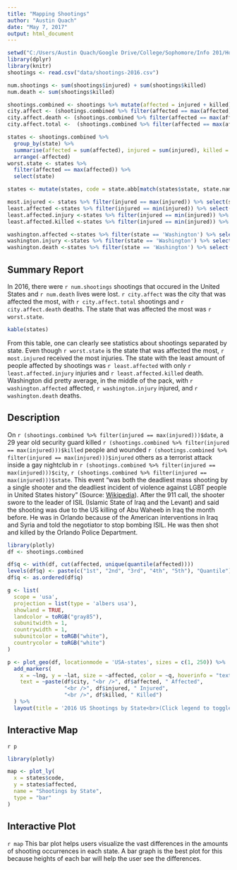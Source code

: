 ```yaml
---
title: "Mapping Shootings"
author: "Austin Quach"
date: "May 7, 2017"
output: html_document
---
```


```r
setwd("C:/Users/Austin Quach/Google Drive/College/Sophomore/Info 201/Homework/a6-mapping-shootings-ryukiri")
library(dplyr)
library(knitr)
shootings <- read.csv("data/shootings-2016.csv")

num.shootings <- sum(shootings$injured) + sum(shootings$killed)
num.death <- sum(shootings$killed)

shootings.combined <- shootings %>% mutate(affected = injured + killed)
city.affect <- (shootings.combined %>% filter(affected == max(affected))) %>% select(city)
city.affect.death <- (shootings.combined %>% filter(affected == max(affected))) %>% select(killed)
city.affect.total <-  (shootings.combined %>% filter(affected == max(affected))) %>% select(affected)

states <- shootings.combined %>% 
  group_by(state) %>% 
  summarise(affected = sum(affected), injured = sum(injured), killed = sum(killed)) %>% 
  arrange(-affected)
worst.state <- states %>% 
  filter(affected == max(affected)) %>% 
  select(state)

states <- mutate(states, code = state.abb[match(states$state, state.name)])

most.injured <- states %>% filter(injured == max(injured)) %>% select(state)
least.affected <-states %>% filter(injured == min(injured)) %>% select(state)
least.affected.injury <-states %>% filter(injured == min(injured)) %>% select(injured)
least.affected.killed <-states %>% filter(injured == min(injured)) %>% select(killed)

washington.affected <-states %>% filter(state == 'Washington') %>% select(affected)
washington.injury <-states %>% filter(state == 'Washington') %>% select(injured)
washington.death <-states %>% filter(state == 'Washington') %>% select(killed)
```

## Summary Report
In 2016, there were `r num.shootings` shootings that occured in the United States and `r num.death` lives were lost. `r city.affect` was the city that was affected the most, with `r city.affect.total` shootings and `r city.affect.death` deaths. The state that was affected the most was `r worst.state`.

```r
kable(states)
```

From this table, one can clearly see statistics about shootings separated by state. Even though `r worst.state` is the state that was affected the most, `r most.injured` received the most injuries. The state with the least amount of people affected by shootings was `r least.affected` with only `r least.affected.injury` injuries and `r least.affected.killed` death. Washington did pretty average, in the middle of the pack, with `r washington.affected` affected, `r washington.injury` injured, and `r washington.death` deaths.

## Description
On `r (shootings.combined %>% filter(injured == max(injured)))$date`, a 29 year old security guard killed `r (shootings.combined %>% filter(injured == max(injured)))$killed` people and wounded `r (shootings.combined %>% filter(injured == max(injured)))$injured` others as a terrorist attack inside a gay nightclub in `r (shootings.combined %>% filter(injured == max(injured)))$city`, `r (shootings.combined %>% filter(injured == max(injured)))$state`. This event "was both the deadliest mass shooting by a single shooter and the deadliest incident of violence against LGBT people in United States history" (Source: [Wikipedia](https://en.wikipedia.org/wiki/2016_Orlando_nightclub_shooting)). After the 911 call, the shooter swore to the leader of ISIL (Islamic State of Iraq and the Levant) and said the shooting was due to the US killing of Abu Waheeb in Iraq the month before. He was in Orlando because of the American interventions in Iraq and Syria and told the negotiator to stop bombing ISIL. He was then shot and killed by the Orlando Police Department.


```r
library(plotly)
df <- shootings.combined

df$q <- with(df, cut(affected, unique(quantile(affected))))
levels(df$q) <- paste(c("1st", "2nd", "3rd", "4th", "5th"), "Quantile")
df$q <- as.ordered(df$q)

g <- list(
  scope = 'usa',
  projection = list(type = 'albers usa'),
  showland = TRUE,
  landcolor = toRGB("gray85"),
  subunitwidth = 1,
  countrywidth = 1,
  subunitcolor = toRGB("white"),
  countrycolor = toRGB("white")
)

p <- plot_geo(df, locationmode = 'USA-states', sizes = c(1, 250)) %>%
  add_markers(
    x = ~lng, y = ~lat, size = ~affected, color = ~q, hoverinfo = "text",
    text = ~paste(df$city, "<br />", df$affected, " Affected", 
                  "<br />", df$injured, " Injured", 
                  "<br />", df$killed, " Killed")
  ) %>%
  layout(title = '2016 US Shootings by State<br>(Click legend to toggle)', geo = g)
```
## Interactive Map
`r p`

```r
library(plotly)

map <- plot_ly(
  x = states$code,
  y = states$affected,
  name = "Shootings by State",
  type = "bar"
)

```

## Interactive Plot
`r map`
This bar plot helps users visualize the vast differences in the amounts of shooting occurrences in each state. A bar graph is the best plot for this because heights of each bar will help the user see the differences.